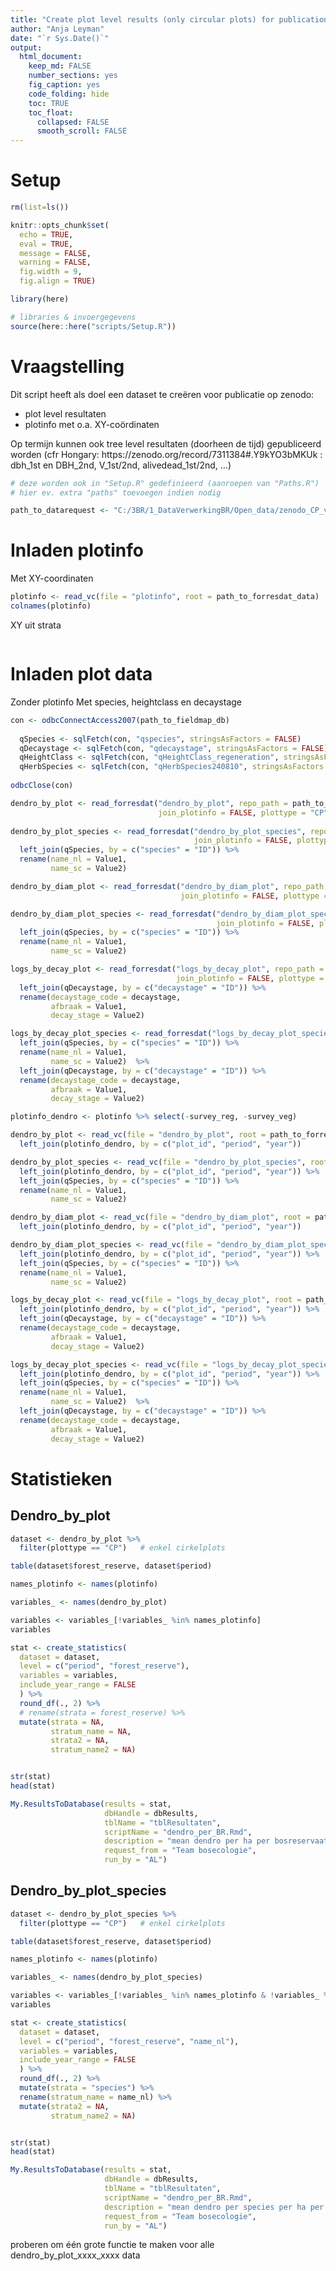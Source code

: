 ```yaml
---
title: "Create plot level results (only circular plots) for publication on zenodo"
author: "Anja Leyman"
date: "`r Sys.Date()`"
output: 
  html_document:
    keep_md: FALSE
    number_sections: yes
    fig_caption: yes
    code_folding: hide
    toc: TRUE
    toc_float:
      collapsed: FALSE
      smooth_scroll: FALSE
---
```


# Setup

```r
rm(list=ls())
```

```r
knitr::opts_chunk$set(
  echo = TRUE,
  eval = TRUE,
  message = FALSE,
  warning = FALSE, 
  fig.width = 9,
  fig.align = TRUE)

library(here)

# libraries & invoergegevens
source(here::here("scripts/Setup.R"))

```


# Vraagstelling

Dit script heeft als doel een dataset te creëren voor publicatie op zenodo:   

- plot level resultaten  
- plotinfo met o.a. XY-coördinaten  


Op termijn kunnen ook tree level resultaten (doorheen de tijd) gepubliceerd worden 
(cfr Hongary: https://zenodo.org/record/7311384#.Y9kYO3bMKUk : 
dbh_1st en DBH_2nd, V_1st/2nd, alivedead_1st/2nd, ...)


```r
# deze worden ook in "Setup.R" gedefinieerd (aanroepen van "Paths.R")
# hier ev. extra "paths" toevoegen indien nodig 

path_to_datarequest <- "C:/3BR/1_DataVerwerkingBR/Open_data/zenodo_CP_vs1/"

```



# Inladen plotinfo

Met XY-coordinaten

```r
plotinfo <- read_vc(file = "plotinfo", root = path_to_forresdat_data)
colnames(plotinfo)

```

XY uit strata

```r

```

# Inladen plot data

Zonder plotinfo
Met species, heightclass en decaystage


```r
con <- odbcConnectAccess2007(path_to_fieldmap_db)
  
  qSpecies <- sqlFetch(con, "qspecies", stringsAsFactors = FALSE)
  qDecaystage <- sqlFetch(con, "qdecaystage", stringsAsFactors = FALSE)
  qHeightClass <- sqlFetch(con, "qHeightClass_regeneration", stringsAsFactors = FALSE)
  qHerbSpecies <- sqlFetch(con, "qHerbSpecies240810", stringsAsFactors = FALSE)
  
odbcClose(con)
```



```r
dendro_by_plot <- read_forresdat("dendro_by_plot", repo_path = path_to_git_forresdat, 
                                 join_plotinfo = FALSE, plottype = "CP")
 
dendro_by_plot_species <- read_forresdat("dendro_by_plot_species", repo_path = path_to_git_forresdat, 
                                         join_plotinfo = FALSE, plottype = "CP") %>% 
  left_join(qSpecies, by = c("species" = "ID")) %>% 
  rename(name_nl = Value1, 
         name_sc = Value2) 

dendro_by_diam_plot <- read_forresdat("dendro_by_diam_plot", repo_path = path_to_git_forresdat, 
                                      join_plotinfo = FALSE, plottype = "CP") 

dendro_by_diam_plot_species <- read_forresdat("dendro_by_diam_plot_species", repo_path = path_to_git_forresdat, 
                                              join_plotinfo = FALSE, plottype = "CP") %>%
  left_join(qSpecies, by = c("species" = "ID")) %>% 
  rename(name_nl = Value1, 
         name_sc = Value2) 

logs_by_decay_plot <- read_forresdat("logs_by_decay_plot", repo_path = path_to_git_forresdat, 
                                     join_plotinfo = FALSE, plottype = "CP") %>% 
  left_join(qDecaystage, by = c("decaystage" = "ID")) %>% 
  rename(decaystage_code = decaystage,
         afbraak = Value1, 
         decay_stage = Value2) 

logs_by_decay_plot_species <- read_forresdat("logs_by_decay_plot_species", repo_path = path_to_git_forresdat, join_plotinfo = FALSE, plottype = "CP") %>% 
  left_join(qSpecies, by = c("species" = "ID")) %>% 
  rename(name_nl = Value1, 
         name_sc = Value2)  %>% 
  left_join(qDecaystage, by = c("decaystage" = "ID")) %>% 
  rename(decaystage_code = decaystage,
         afbraak = Value1, 
         decay_stage = Value2) 
```

```r
plotinfo_dendro <- plotinfo %>% select(-survey_reg, -survey_veg)

dendro_by_plot <- read_vc(file = "dendro_by_plot", root = path_to_forresdat_data) %>% 
  left_join(plotinfo_dendro, by = c("plot_id", "period", "year"))

dendro_by_plot_species <- read_vc(file = "dendro_by_plot_species", root = path_to_forresdat_data) %>% 
  left_join(plotinfo_dendro, by = c("plot_id", "period", "year")) %>% 
  left_join(qSpecies, by = c("species" = "ID")) %>% 
  rename(name_nl = Value1, 
         name_sc = Value2) 

dendro_by_diam_plot <- read_vc(file = "dendro_by_diam_plot", root = path_to_forresdat_data) %>% 
  left_join(plotinfo_dendro, by = c("plot_id", "period", "year"))

dendro_by_diam_plot_species <- read_vc(file = "dendro_by_diam_plot_species", root = path_to_forresdat_data) %>% 
  left_join(plotinfo_dendro, by = c("plot_id", "period", "year")) %>% 
  left_join(qSpecies, by = c("species" = "ID")) %>% 
  rename(name_nl = Value1, 
         name_sc = Value2) 

logs_by_decay_plot <- read_vc(file = "logs_by_decay_plot", root = path_to_forresdat_data) %>% 
  left_join(plotinfo_dendro, by = c("plot_id", "period", "year")) %>% 
  left_join(qDecaystage, by = c("decaystage" = "ID")) %>% 
  rename(decaystage_code = decaystage,
         afbraak = Value1, 
         decay_stage = Value2) 

logs_by_decay_plot_species <- read_vc(file = "logs_by_decay_plot_species", root = path_to_forresdat_data) %>% 
  left_join(plotinfo_dendro, by = c("plot_id", "period", "year")) %>% 
  left_join(qSpecies, by = c("species" = "ID")) %>% 
  rename(name_nl = Value1, 
         name_sc = Value2)  %>% 
  left_join(qDecaystage, by = c("decaystage" = "ID")) %>% 
  rename(decaystage_code = decaystage,
         afbraak = Value1, 
         decay_stage = Value2) 

```


# Statistieken

## Dendro_by_plot

```r
dataset <- dendro_by_plot %>%
  filter(plottype == "CP")   # enkel cirkelplots

table(dataset$forest_reserve, dataset$period)
```

```r
names_plotinfo <- names(plotinfo)

variables_ <- names(dendro_by_plot) 

variables <- variables_[!variables_ %in% names_plotinfo]
variables

```

```r
stat <- create_statistics(
  dataset = dataset,
  level = c("period", "forest_reserve"),
  variables = variables,
  include_year_range = FALSE
  ) %>% 
  round_df(., 2) %>% 
  # rename(strata = forest_reserve) %>% 
  mutate(strata = NA,
         stratum_name = NA,
         strata2 = NA,
         stratum_name2 = NA)


str(stat)
head(stat)
```

```r
My.ResultsToDatabase(results = stat, 
                     dbHandle = dbResults, 
                     tblName = "tblResultaten", 
                     scriptName = "dendro_per_BR.Rmd", 
                     description = "mean dendro per ha per bosreservaat en per periode",
                     request_from = "Team bosecologie",
                     run_by = "AL")
```



## Dendro_by_plot_species


```r
dataset <- dendro_by_plot_species %>%
  filter(plottype == "CP")   # enkel cirkelplots

table(dataset$forest_reserve, dataset$period)
```

```r
names_plotinfo <- names(plotinfo)

variables_ <- names(dendro_by_plot_species) 

variables <- variables_[!variables_ %in% names_plotinfo & !variables_ %in% c("name_nl", "name_sc", "species")]
variables

```

```r
stat <- create_statistics(
  dataset = dataset,
  level = c("period", "forest_reserve", "name_nl"),
  variables = variables,
  include_year_range = FALSE
  ) %>% 
  round_df(., 2) %>% 
  mutate(strata = "species") %>% 
  rename(stratum_name = name_nl) %>% 
  mutate(strata2 = NA,
         stratum_name2 = NA)


str(stat)
head(stat)
```

```r
My.ResultsToDatabase(results = stat, 
                     dbHandle = dbResults, 
                     tblName = "tblResultaten", 
                     scriptName = "dendro_per_BR.Rmd", 
                     description = "mean dendro per species per ha per bosreservaat",
                     request_from = "Team bosecologie",
                     run_by = "AL")
```


proberen om één grote functie te maken voor alle dendro_by_plot_xxxx_xxxx data


